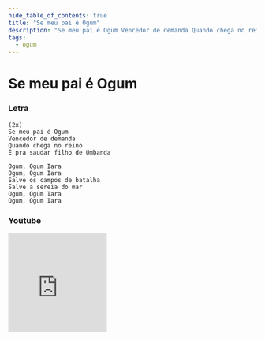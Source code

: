 ```yaml
---
hide_table_of_contents: true
title: "Se meu pai é Ogum"
description: "Se meu pai é Ogum Vencedor de demanda Quando chega no reino É pra saudar filho de Umbanda Ogum, Ogum Iara Ogum, Ogum Iara Salve os campos de batalha Salve a sereia do mar Ogum, Ogum Iara Ogum, Ogum Iara"
tags:
  - ogum
---
```


# Se meu pai é Ogum

### Letra

```text
(2x)
Se meu pai é Ogum
Vencedor de demanda
Quando chega no reino
É pra saudar filho de Umbanda

Ogum, Ogum Iara
Ogum, Ogum Iara
Salve os campos de batalha
Salve a sereia do mar
Ogum, Ogum Iara
Ogum, Ogum Iara
```

### Youtube

<iframe
  width="200"
  height="200"
  src="https://www.youtube.com/embed/OF9SDGDoEkA"
  title="YouTube video player"
  frameborder="0"
  allow="accelerometer; autoplay; clipboard-write; encrypted-media; gyroscope; picture-in-picture; web-share"
  referrerpolicy="strict-origin-when-cross-origin"
  allowfullscreen
></iframe>